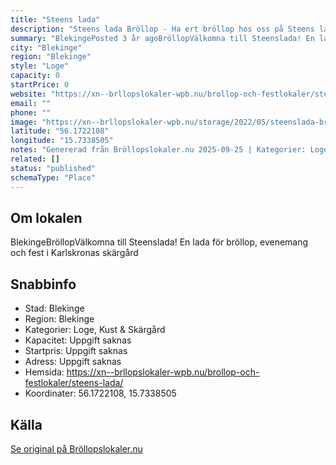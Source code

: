 ```yaml
---
title: "Steens lada"
description: "Steens lada Bröllop - Ha ert bröllop hos oss på Steens lada. Se vår fina Bröllopslokal. Skicka gärna en förfrågan så hjälper vi Er!"
summary: "BlekingePosted 3 år agoBröllopVälkomna till Steenslada! En lada för bröllop, evenemang och fest i Karlskronas skärgård"
city: "Blekinge"
region: "Blekinge"
style: "Loge"
capacity: 0
startPrice: 0
website: "https://xn--brllopslokaler-wpb.nu/brollop-och-festlokaler/steens-lada/"
email: ""
phone: ""
image: "https://xn--brllopslokaler-wpb.nu/storage/2022/05/steenslada-brollopslokal-brollop-festlokal-blekinge-karlskrona.webp"
latitude: "56.1722108"
longitude: "15.7338505"
notes: "Genererad från Bröllopslokaler.nu 2025-09-25 | Kategorier: Loge, Kust & Skärgård"
related: []
status: "published"
schemaType: "Place"
---
```


## Om lokalen

BlekingeBröllopVälkomna till Steenslada! En lada för bröllop, evenemang och fest i Karlskronas skärgård

## Snabbinfo

- Stad: Blekinge
- Region: Blekinge
- Kategorier: Loge, Kust & Skärgård
- Kapacitet: Uppgift saknas
- Startpris: Uppgift saknas
- Adress: Uppgift saknas
- Hemsida: https://xn--brllopslokaler-wpb.nu/brollop-och-festlokaler/steens-lada/
- Koordinater: 56.1722108, 15.7338505

## Källa

[Se original på Bröllopslokaler.nu](https://xn--brllopslokaler-wpb.nu/brollop-och-festlokaler/steens-lada/)
